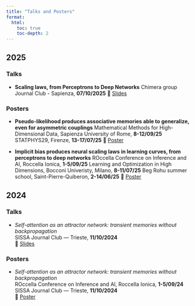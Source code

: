 ```yaml
---
title: "Talks and Posters"
format:
  html:
    toc: true
    toc-depth: 2
---
```


## 2025

### Talks

- **Scaling laws, from Perceptrons to Deep Networks**
  Chimera group Journal Club - Sapienza, **07/10/2025**
🔽 [Slides](files/talks/2025/chimera_journal_club_slides.pdf)

### Posters

- **Pseudo-likelihood produces associative memories able to generalize, even for asymmetric couplings**
  Mathematical Methods for High-Dimensional Data, Sapienza University of Rome, **8-12/09/25**
  STATPHYS29, Firenze, **13-17/07/25**
🔽 [Poster](files/talks/2025/PL_poster.pdf)

- **Implicit bias produces neural scaling laws in learning curves, from perceptrons to deep networks**
  ROccella Conference on Inference and AI, Roccella Ionica, **1-5/09/25**
  Learning and Optimization in High Dimensions, Bocconi Univeristy, Milano, **8-11/07/25**
  Beg Rohu summer school, Saint-Pierre-Quiberon, **2-14/06/25**
🔽 [Poster](files/talks/2025/PW_poster.pdf)


## 2024

### Talks

- *Self-attention as an attractor network: transient memories without backpropagation*  
  SISSA Journal Club — Trieste, **11/10/2024**  
  🔽 [Slides](files/talks/2024/sissa_journal_club_2024_slides.pdf)

### Posters
- *Self-attention as an attractor network: transient memories without backpropagation*  
  ROccella Conference on Inference and AI, Roccella Ionica, **1-5/09/24**
  SISSA Journal Club — Trieste, **11/10/2024**  
  🔽 [Poster](files/talks/2024/SA_poster.pdf)
